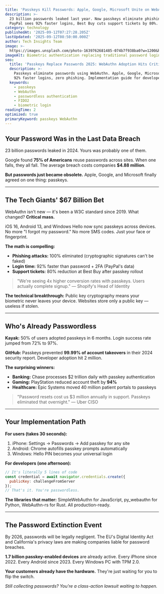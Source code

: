 ```yaml
---
title: 'Passkeys Kill Passwords: Apple, Google, Microsoft Unite on WebAuthn'
description: >-
  23 billion passwords leaked last year. Now passkeys eliminate phishing entirely.
  PayPal sees 92% faster logins, Best Buy cuts support tickets by 80%.
category: technology
publishedAt: '2025-09-12T07:27:28.205Z'
lastUpdated: '2025-09-12T08:50:00.000Z'
author: Tech Insights Team
image: >-
  https://images.unsplash.com/photo-1639762681485-074b7f938ba0?w=1200&h=630&fit=crop
imageAlt: Biometric authentication replacing traditional password login screens
seo:
  title: 'Passkeys Replace Passwords 2025: WebAuthn Adoption Hits Critical Mass'
  description: >-
    Passkeys eliminate passwords using WebAuthn. Apple, Google, Microsoft adoption.
    92% faster logins, zero phishing. Implementation guide for developers.
  keywords:
    - passkeys
    - WebAuthn
    - passwordless authentication
    - FIDO2
    - biometric login
readingTime: 2
optimized: true
primaryKeyword: passkeys WebAuthn
---
```

## Your Password Was in the Last Data Breach

23 billion passwords leaked in 2024. Yours was probably one of them.

Google found **75% of Americans** reuse passwords across sites. When one falls, they all fall. The average breach costs companies **$4.88 million**.

**But passwords just became obsolete.** Apple, Google, and Microsoft finally agreed on one thing: passkeys.

---

## The Tech Giants' $67 Billion Bet

WebAuthn isn't new — it's been a W3C standard since 2019. What changed? **Critical mass.**

iOS 16, Android 13, and Windows Hello now sync passkeys across devices. No more "I forgot my password." No more SMS codes. Just your face or fingerprint.

**The math is compelling:**
- **Phishing attacks:** 100% eliminated (cryptographic signatures can't be faked)
- **Login time:** 92% faster than password + 2FA (PayPal's data)
- **Support tickets:** 80% reduction at Best Buy after passkey rollout

> "We're seeing 4x higher conversion rates with passkeys. Users actually complete signup." — Shopify's Head of Identity

**The technical breakthrough:** Public key cryptography means your biometric never leaves your device. Websites store only a public key — useless if stolen.

---

## Who's Already Passwordless

**Kayak:** 50% of users adopted passkeys in 6 months. Login success rate jumped from 72% to 97%.

**GitHub:** Passkeys prevented **99.99% of account takeovers** in their 2024 security report. Developer adoption hit 2 million.

**The surprising winners:**
- **Banking:** Chase processes $2 trillion daily with passkey authentication
- **Gaming:** PlayStation reduced account theft by **94%** 
- **Healthcare:** Epic Systems moved 40 million patient portals to passkeys

> "Password resets cost us $3 million annually in support. Passkeys eliminated that overnight." — Uber CISO

---

## Your Implementation Path

**For users (takes 30 seconds):**
1. iPhone: Settings → Passwords → Add passkey for any site
2. Android: Chrome autofills passkey prompts automatically
3. Windows: Hello PIN becomes your universal login

**For developers (one afternoon):**
```javascript
// It's literally 5 lines of code
const credential = await navigator.credentials.create({
  publicKey: challengeFromServer
});
// That's it. You're passwordless.
```

**The libraries that matter:** SimpleWebAuthn for JavaScript, py_webauthn for Python, WebAuthn-rs for Rust. All production-ready.

---

## The Password Extinction Event

By 2026, passwords will be legally negligent. The EU's Digital Identity Act and California's privacy laws are making companies liable for password breaches.

**1.7 billion passkey-enabled devices** are already active. Every iPhone since 2022. Every Android since 2023. Every Windows PC with TPM 2.0.

**Your customers already have the hardware.** They're just waiting for you to flip the switch.

*Still collecting passwords? You're a class-action lawsuit waiting to happen.*
